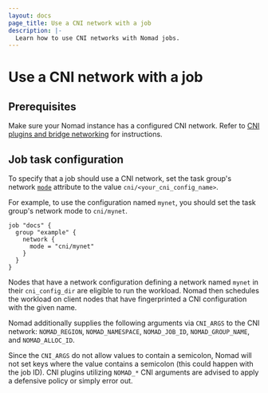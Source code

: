```yaml
---
layout: docs
page_title: Use a CNI network with a job
description: |-
  Learn how to use CNI networks with Nomad jobs.
---
```


# Use a CNI network with a job

## Prerequisites

Make sure your Nomad instance has a configured CNI network. Refer to [CNI
plugins and bridge networking](/nomad/docs/networking/cni) for instructions.

## Job task configuration

To specify that a job should use a CNI network, set the task group's network
[`mode`](/nomad/docs/job-specification/network#mode) attribute to the value
`cni/<your_cni_config_name>`.

For example, to use the configuration named `mynet`, you should set the task
group's network mode to `cni/mynet`.

```hcl
job "docs" {
  group "example" {
    network {
      mode = "cni/mynet"
    }
  }
}
```

Nodes that have a network configuration defining a network named `mynet` in
their `cni_config_dir` are eligible to run the workload. Nomad then schedules
the workload on client nodes that have fingerprinted a CNI configuration with
the given name.

Nomad additionally supplies the following arguments via `CNI_ARGS` to the CNI
network: `NOMAD_REGION`, `NOMAD_NAMESPACE`, `NOMAD_JOB_ID`, `NOMAD_GROUP_NAME`,
and `NOMAD_ALLOC_ID`.

Since the `CNI_ARGS` do not allow values to contain a semicolon, Nomad will not
set keys where the value contains a semicolon (this could happen with the job
ID). CNI plugins utilizing `NOMAD_*` CNI arguments are advised to apply a
defensive policy or simply error out.

